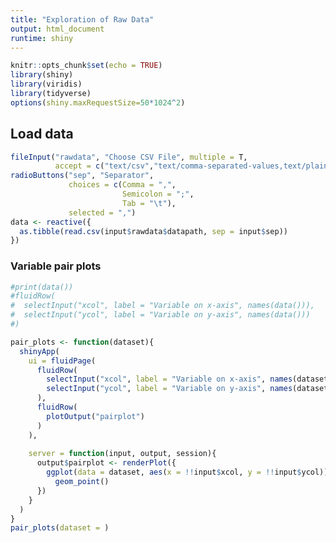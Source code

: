 ```yaml
---
title: "Exploration of Raw Data"
output: html_document
runtime: shiny
---
```


```r
knitr::opts_chunk$set(echo = TRUE)
library(shiny)
library(viridis)
library(tidyverse)
options(shiny.maxRequestSize=50*1024^2)
```


## Load data  
```r
fileInput("rawdata", "Choose CSV File", multiple = T, 
          accept = c("text/csv","text/comma-separated-values,text/plain",".csv"))
radioButtons("sep", "Separator",
             choices = c(Comma = ",",
                         Semicolon = ";",
                         Tab = "\t"),
             selected = ",")
data <- reactive({
  as.tibble(read.csv(input$rawdata$datapath, sep = input$sep))
})

```

### Variable pair plots  
```r
#print(data())
#fluidRow(
#  selectInput("xcol", label = "Variable on x-axis", names(data())),
#  selectInput("ycol", label = "Variable on y-axis", names(data()))
#)

```
```r
pair_plots <- function(dataset){
  shinyApp(
    ui = fluidPage(
      fluidRow(
        selectInput("xcol", label = "Variable on x-axis", names(dataset)),
        selectInput("ycol", label = "Variable on y-axis", names(dataset))
      ), 
      fluidRow(
        plotOutput("pairplot")
      )
    ),
    
    server = function(input, output, session){
      output$pairplot <- renderPlot({
        ggplot(data = dataset, aes(x = !!input$xcol, y = !!input$ycol)) +
          geom_point()
      })
    }
  )
}
pair_plots(dataset = )


```


